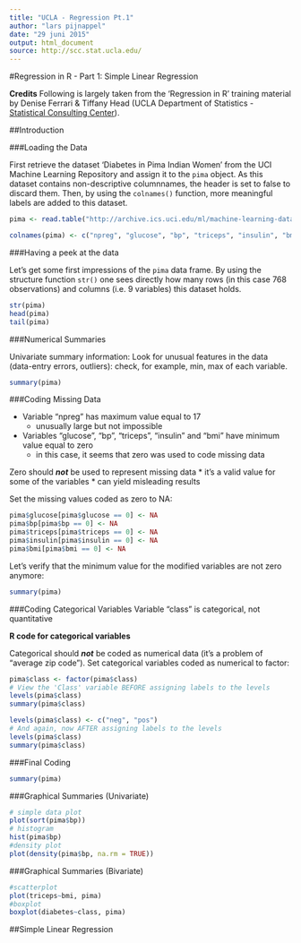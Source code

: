```yaml
---
title: "UCLA - Regression Pt.1"
author: "lars pijnappel"
date: "29 juni 2015"
output: html_document
source: http://scc.stat.ucla.edu/
---
```


#Regression in R - Part 1: Simple Linear Regression

**Credits**
Following is largely taken from the 'Regression in R' training material by Denise Ferrari & Tiffany Head (UCLA Department of Statistics - [Statistical Consulting Center][scc]).

##Introduction

###Loading the Data

First retrieve the dataset 'Diabetes in Pima Indian Women' from the UCI Machine Learning Repository and assign it to the `pima` object. As this dataset contains non-descriptive columnnames, the header is set to false to discard them. Then, by using the `colnames()` function, more meaningful labels are added to this dataset.

```r
pima <- read.table("http://archive.ics.uci.edu/ml/machine-learning-databases/pima-indians-diabetes/pima-indians-diabetes.data", header=F, sep=",")

colnames(pima) <- c("npreg", "glucose", "bp", "triceps", "insulin", "bmi", "diabetes", "age", "class")
```

###Having a peek at the data

Let's get some first impressions of the `pima` data frame. By using the structure function `str()` one sees directly how many rows (in this case 768 observations) and columns (i.e. 9 variables) this dataset holds.

```r
str(pima)
head(pima)
tail(pima)
```

###Numerical Summaries

Univariate summary information: Look for unusual features in the data (data-entry errors,
outliers): check, for example, min, max of each variable.

```r
summary(pima)
```

###Coding Missing Data

* Variable "npreg" has maximum value equal to 17
    * unusually large but not impossible
* Variables "glucose", "bp", "triceps", "insulin" and "bmi" have minimum value equal to zero
    * in this case, it seems that zero was used to code missing data

Zero should ***not*** be used to represent missing data
* it's a valid value for some of the variables
* can yield misleading results

Set the missing values coded as zero to NA:

```r
pima$glucose[pima$glucose == 0] <- NA
pima$bp[pima$bp == 0] <- NA
pima$triceps[pima$triceps == 0] <- NA
pima$insulin[pima$insulin == 0] <- NA
pima$bmi[pima$bmi == 0] <- NA
```

Let's verify that the minimum value for the modified variables are not zero anymore:

```r
summary(pima)
```

###Coding Categorical Variables
Variable "class" is categorical, not quantitative

**R code for categorical variables**

Categorical should ***not*** be coded as numerical data (it's a problem of "average zip code"). Set categorical variables coded as numerical to factor:

```r
pima$class <- factor(pima$class)
# View the 'Class' variable BEFORE assigning labels to the levels
levels(pima$class)
summary(pima$class)
```

```r
levels(pima$class) <- c("neg", "pos")
# And again, now AFTER assigning labels to the levels
levels(pima$class)
summary(pima$class)
```

###Final Coding
```r
summary(pima)
```

###Graphical Summaries (Univariate)

```r
# simple data plot
plot(sort(pima$bp))
# histogram
hist(pima$bp)
#density plot
plot(density(pima$bp, na.rm = TRUE))
```

###Graphical Summaries (Bivariate)

```r
#scatterplot
plot(triceps~bmi, pima)
#boxplot
boxplot(diabetes~class, pima)
```

##Simple Linear Regression





[scc]: http://scc.stat.ucla.edu/ 'UCLA Statistical Consulting Center'